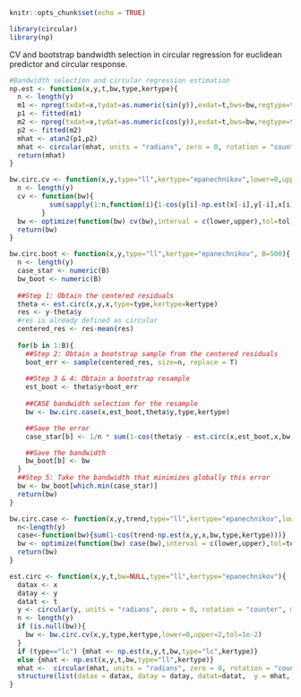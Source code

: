 

```{r setup, include=FALSE}
knitr::opts_chunk$set(echo = TRUE)
```


```{r, warning=F, message=F}
library(circular)
library(np)
```

CV and bootstrap bandwidth selection in circular regression for euclidean predictor and circular response.

```{r, warning=F}

#Bandwidth selection and circular regression estimation 
np.est <- function(x,y,t,bw,type,kertype){
  n <- length(y)
  m1 <- npreg(txdat=x,tydat=as.numeric(sin(y)),exdat=t,bws=bw,regtype=type,ckertype=kertype)
  p1 <- fitted(m1)
  m2 <- npreg(txdat=x,tydat=as.numeric(cos(y)),exdat=t,bws=bw,regtype=type,ckertype=kertype)
  p2 <- fitted(m2)
  mhat <- atan2(p1,p2)
  mhat <- circular(mhat, units = "radians", zero = 0, rotation = "counter", modulo = "2pi")
  return(mhat)
}

bw.circ.cv <- function(x,y,type="ll",kertype="epanechnikov",lower=0,upper=2,tol=1e-2){
  n <- length(y)
  cv <- function(bw){
          sum(sapply(1:n,function(i){1-cos(y[i]-np.est(x[-i],y[-i],x[i],bw,type,kertype))}))
    	}
  bw <- optimize(function(bw) cv(bw),interval = c(lower,upper),tol=tol)$minimum
  return(bw)
}

bw.circ.boot <- function(x,y,type="ll",kertype="epanechnikov", B=500){
  n <- length(y)
  case_star <- numeric(B)
  bw_boot <- numeric(B)
  
  ##Step 1: Obtain the centered residuals
  theta <- est.circ(x,y,x,type=type,kertype=kertype)
  res <- y-theta$y
  #res is already defined as circular
  centered_res <- res-mean(res)
  
  for(b in 1:B){
    ##Step 2: Obtain a bootstrap sample from the centered residuals
    boot_err <- sample(centered_res, size=n, replace = T)
    
    ##Step 3 & 4: Obtain a bootstrap resample 
    est_boot <- theta$y+boot_err
    
    ##CASE bandwidth selection for the resample
    bw <- bw.circ.case(x,est_boot,theta$y,type,kertype)

    ##Save the error
    case_star[b] <- 1/n * sum(1-cos(theta$y - est.circ(x,est_boot,x,bw,type,kertype)$y))

    ##Save the bandwidth
    bw_boot[b] <- bw
  }
  ##Step 5: Take the bandwidth that minimizes globally this error
  bw <- bw_boot[which.min(case_star)]
  return(bw)
}

bw.circ.case <- function(x,y,trend,type="ll",kertype="epanechnikov",lower=0,upper=2,tol=1e-2){
  n<-length(y)
  case<-function(bw){sum(1-cos(trend-np.est(x,y,x,bw,type,kertype)))}
  bw <- optimize(function(bw) case(bw),interval = c(lower,upper),tol=tol)$minimum
  return(bw)
}

est.circ <- function(x,y,t,bw=NULL,type="ll",kertype="epanechnikov"){
  datax <- x
  datay <- y
  datat <- t
  y <- circular(y, units = "radians", zero = 0, rotation = "counter", modulo = "2pi")
  n <- length(y)
  if (is.null(bw)){
	bw <- bw.circ.cv(x,y,type,kertype,lower=0,upper=2,tol=1e-2)	
  }
  if (type=="lc") {mhat <- np.est(x,y,t,bw,type="lc",kertype)}
  else {mhat <- np.est(x,y,t,bw,type="ll",kertype)}
  mhat <-  circular(mhat, units = "radians", zero = 0, rotation = "counter", modulo = "2pi")
  structure(list(datax = datax, datay = datay, datat=datat,  y = mhat, bw = bw, n = n))
}



```



